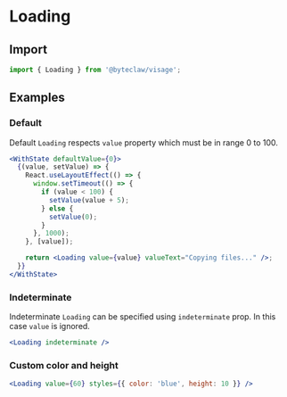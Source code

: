# Loading

## Import

```js transpile=false
import { Loading } from '@byteclaw/visage';
```

## Examples

### Default

Default `Loading` respects `value` property which must be in range 0 to 100.

```jsx live=true
<WithState defaultValue={0}>
  {(value, setValue) => {
    React.useLayoutEffect(() => {
      window.setTimeout(() => {
        if (value < 100) {
          setValue(value + 5);
        } else {
          setValue(0);
        }
      }, 1000);
    }, [value]);

    return <Loading value={value} valueText="Copying files..." />;
  }}
</WithState>
```

### Indeterminate

Indeterminate `Loading` can be specified using `indeterminate` prop. In this case `value` is ignored.

```jsx live=true
<Loading indeterminate />
```

### Custom color and height

```jsx live=true
<Loading value={60} styles={{ color: 'blue', height: 10 }} />
```
